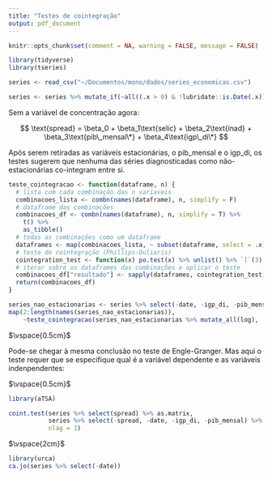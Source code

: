 ```yaml
---
title: "Testes de cointegração"
output: pdf_document
---
```


```r
knitr::opts_chunk$set(comment = NA, warning = FALSE, message = FALSE)

library(tidyverse)
library(tseries)

series <- read_csv("~/Documentos/mono/dados/series_economicas.csv")

series <- series %>% mutate_if(~all((.x > 0) & !lubridate::is.Date(.x)), log)

```

\begin{center}\LARGE{Testes de co-integração para várias combinações das variáveis}\end{center}
\begin{center}\large{Philips-Ouliaris}\end{center}

Sem a variável de concentração agora:

$$ \text{spread} = \beta_0 + \beta_1\text{selic} + \beta_2\text{inad} + \beta_3\text{pib\_mensal\*} + \beta_4\text{igp\_di\*} $$


Após serem retiradas as variáveis estacionárias, o pib_mensal e o igp_di, os testes sugerem que nenhuma das séries diagnosticadas como não-estacionárias co-integram entre si.

```r

teste_cointegracao <- function(dataframe, n) {
  # lista com cada combinação das n variaveis
  combinacoes_lista <- combn(names(dataframe), n, simplify = F)
  # dataframe das combinações
  combinacoes_df <- combn(names(dataframe), n, simplify = T) %>%
    t() %>%
    as_tibble()
  # todas as combinações como um dataframe
  dataframes <- map(combinacoes_lista, ~ subset(dataframe, select = .x))
  # teste de cointegração (Phillips-Ouliaris)
  cointegration_test <- function(x) po.test(x) %>% unlist() %>% `[`(3)
  # iterar sobre os dataframes das combinações e aplicar o teste
  combinacoes_df["resultado"] <- sapply(dataframes, cointegration_test)
  return(combinacoes_df)
}

series_nao_estacionarias <- series %>% select(-date, -igp_di, -pib_mensal)
map(2:length(names(series_nao_estacionarias)),
    ~teste_cointegracao(series_nao_estacionarias %>% mutate_all(log), .x))

```

\newpage
\begin{center}\large{Teste de Engle-Granger}\end{center}

$\vspace{0.5cm}$

Pode-se chegar à mesma conclusão no teste de Engle-Granger. Mas aqui o teste requer que se especifique qual é a variável dependente e as variáveis indenpendentes:

$\vspace{0.5cm}$

```r

library(aTSA)

coint.test(series %>% select(spread) %>% as.matrix,
           series %>% select(-spread, -date, -igp_di, -pib_mensal) %>% as.matrix,
           nlag = 1)

```

$\vspace{2cm}$

\begin{center}\large{Teste de Johansen}\end{center}

```r

library(urca)
ca.jo(series %>% select(-date))

```
